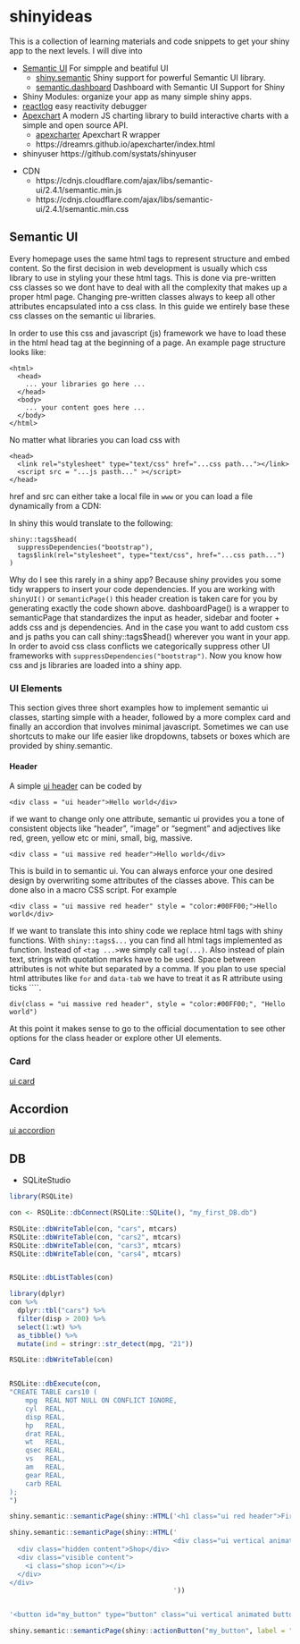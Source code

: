 # shinyideas

This is a collection of learning materials and code snippets to get your shiny app to the next levels. I will dive into 

* [Semantic UI](https://semantic-ui.com) For simpple and beatiful UI
    + [shiny.semantic](https://github.com/Appsilon/shiny.semantic) Shiny support for powerful Semantic UI library.
    + [semantic.dashboard](https://github.com/Appsilon/semantic.dashboard) Dashboard with Semantic UI Support for Shiny
* Shiny Modules: organize your app as many simple shiny apps. 
* [reactlog](https://github.com/rstudio/reactlog) easy reactivity debugger
* [Apexchart](https://apexcharts.com/) A modern JS charting library to build interactive charts with a simple and open source API.
    + [apexcharter](https://github.com/dreamRs/apexcharter) Apexchart R wrapper
    + https://dreamrs.github.io/apexcharter/index.html
* shinyuser https://github.com/systats/shinyuser

<!---Provides beatiful css classes that are intuitavely to explore, add and remeber. Code readability is also a plus for semantic css classes.--->

* CDN
    * https://cdnjs.cloudflare.com/ajax/libs/semantic-ui/2.4.1/semantic.min.js
    * https://cdnjs.cloudflare.com/ajax/libs/semantic-ui/2.4.1/semantic.min.css


## Semantic UI

Every homepage uses the same html tags to represent structure and embed content. So the first decision in web development is usually which css library to use in styling your these html tags. This is done via pre-written css classes so we dont have to deal with all the complexity that makes up a proper html page. Changing pre-written classes always to keep all other attributes encapsulated into a css class. In this guide we entirely base these css classes on the semantic ui libraries. 

In order to use this css and javascript (js) framework we have to load these in the html head tag at the beginning of a page. An example page structure looks like:

```
<html>
  <head>
    ... your libraries go here ...
  </head> 
  <body>
    ... your content goes here ...
  </body> 
</html>
```
No matter what libraries you can load css with

```
<head>
  <link rel="stylesheet" type="text/css" href="...css path..."></link>
  <script src = "...js pasth..." ></script>
</head> 
```

href and src can either take a local file in `www` or you can load a file dynamically from a CDN: 

In shiny this would translate to the following:

```
shiny::tags$head(
  suppressDependencies("bootstrap"),
  tags$link(rel="stylesheet", type="text/css", href="...css path...")
)
```

Why do I see this rarely in a shiny app? Because shiny provides you some tidy wrappers to insert your code dependencies. If you are working with `shinyUI()` or `semanticPage()` this header creation is taken care for you  by generating exactly the code shown above. dashboardPage() is a wrapper to semanticPage that standardizes the input as header, sidebar and footer + adds css and js dependencies. And in the case you want to add custom css and js paths you can call shiny::tags$head() wherever you want in your app. In order to avoid css class conflicts we categorically suppress other UI frameworks with `suppressDependencies("bootstrap")`. Now you know how css and js libraries are loaded into a shiny app. 


### UI Elements

This section gives three short examples how to implement semantic ui classes, starting simple with a header, followed by a more complex card and finally an accordion that involves minimal javascript. Sometimes we can use shortcuts to make our life easier like dropdowns, tabsets or boxes which are provided by shiny.semantic. 


#### Header


A simple [ui header](https://semantic-ui.com/elements/header.html) can be coded by 

```
<div class = "ui header">Hello world</div>
```
if we want to change only one attribute, semantic ui provides you a tone of consistent objects like "header", "image" or "segment" and adjectives like red, green, yellow etc or mini, small, big, massive.

```
<div class = "ui massive red header">Hello world</div>
```
This is build in to semantic ui. You can always enforce your one desired design by overwriting some attributes of the classes above. This can be done also in a macro CSS script. For example

```
<div class = "ui massive red header" style = "color:#00FF00;">Hello world</div>
```

If we want to translate this into shiny code we replace html tags with shiny functions. With `shiny::tags$...` you can find all html tags implemented as function. Instead of `<tag ...>`we simply call `tag(...)`. Also instead of plain text, strings with quotation marks have to be used. Space between attributes is not white but separated by a comma. If you plan to use special html attributes like `for` and `data-tab` we have to treat it as R attribute using ticks ````. 

```
div(class = "ui massive red header", style = "color:#00FF00;", "Hello world")
```

At this point it makes sense to go to the official documentation to see other options for the class header or explore other UI elements.


### Card

[ui card](https://semantic-ui.com/elements/card.html)


## Accordion

[ui accordion](https://semantic-ui.com/elements/accordion.html)



## DB

* SQLiteStudio

```r
library(RSQLite)

con <- RSQLite::dbConnect(RSQLite::SQLite(), "my_first_DB.db")

RSQLite::dbWriteTable(con, "cars", mtcars)
RSQLite::dbWriteTable(con, "cars2", mtcars)
RSQLite::dbWriteTable(con, "cars3", mtcars)
RSQLite::dbWriteTable(con, "cars4", mtcars)


RSQLite::dbListTables(con)

library(dplyr)
con %>%
  dplyr::tbl("cars") %>%
  filter(disp > 200) %>%
  select(1:wt) %>%
  as_tibble() %>%
  mutate(ind = stringr::str_detect(mpg, "21")) 

RSQLite::dbWriteTable(con)


RSQLite::dbExecute(con,
"CREATE TABLE cars10 (
    mpg  REAL NOT NULL ON CONFLICT IGNORE,
    cyl  REAL,
    disp REAL,
    hp   REAL,
    drat REAL,
    wt   REAL,
    qsec REAL,
    vs   REAL,
    am   REAL,
    gear REAL,
    carb REAL
);
")
```


```r
shiny.semantic::semanticPage(shiny::HTML('<h1 class="ui red header">First header</h1>'))
```

```r
shiny.semantic::semanticPage(shiny::HTML('
                                         <div class="ui vertical animated button shiny-btn" tabindex="0" id = "my_button">
  <div class="hidden content">Shop</div>
  <div class="visible content">
    <i class="shop icon"></i>
  </div>
</div>
                                         '))


'<button id="my_button" type="button" class="ui vertical animated button action-button">MY</button>'

shiny.semantic::semanticPage(shiny::actionButton("my_button", label = "MY", class = "ui vertical animated button"))
```


